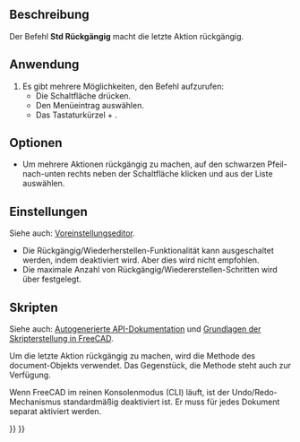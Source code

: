 <languages/>

{{Docnav/de
|
|[[Std_Redo/de|Wiederherstellen]]
|[[Std_Edit_Menu/de|Std Menü Bearbeiten]]
|IconL=
|IconR=Std_Redo.svg
|IconC=Freecad.svg
}}

{{GuiCommand/de
|Name=Std Undo
|Name/de=Std Rückgängig
|MenuLocation=Bearbeiten → Rückgängig
|Workbenches=Alle
|Shortcut={{KEY|Strg}}+{{KEY|Z}}
|SeeAlso=[[Std Redo/de|Wiederherstellen]]
}}

<span id="Description"></span>
==Beschreibung==

Der Befehl '''Std Rückgängig''' macht die letzte Aktion rückgängig.

<span id="Usage"></span>
==Anwendung==

# Es gibt mehrere Möglichkeiten, den Befehl aufzurufen:
#* Die Schaltfläche {{Button|[[Image:Std_Undo.svg|16px]] [[Std_Undo/de|Rückgängig]]}} drücken.
#* Den Menüeintrag {{MenuCommand|Bearbeiten → [[Image:Std_Undo.svg|16px]] Rückgängig}} auswählen.
#* Das Tastaturkürzel {{KEY|Strg}} + {{KEY|Z}}.

<span id="Options"></span>
==Optionen==

<div class="mw-translate-fuzzy">
* Um mehrere Aktionen rückgängig zu machen, auf den schwarzen Pfeil-nach-unten rechts neben der Schaltfläche {{Button|[[Image:Std_Undo.svg|16px]] [[Std_Undo/de|Rückgängig]]}} klicken und aus der Liste auswählen.
</div>

<span id="Preferences"></span>
==Einstellungen==

Siehe auch: [[Preferences_Editor/de|Voreinstellungseditor]].

* Die Rückgängig/Wiederherstellen-Funktionalität kann ausgeschaltet werden, indem {{MenuCommand|Bearbeiten → Einstellungen... → Allgemein → Dokument → Rückgängigmachen/Wiederholen in Dokumenten verwenden}} deaktiviert wird. Aber dies wird nicht empfohlen.
* Die maximale Anzahl von Rückgängig/Wiedererstellen-Schritten wird über {{MenuCommand|Bearbeiten → Einstellungen... → Allgemein → Dokument → Maximale Rückgängigmachen/Wiederholen-Schritte}} festgelegt.

<span id="Scripting"></span>
==Skripten==

Siehe auch: [https://freecad.github.io/SourceDoc/ Autogenerierte API-Dokumentation] und [[FreeCAD_Scripting_Basics/de|Grundlagen der Skripterstellung in FreeCAD]].

Um die letzte Aktion rückgängig zu machen, wird die Methode {{incode|undo}} des document-Objekts verwendet. Das Gegenstück, die Methode {{incode|redo}} steht auch zur Verfügung.

{{Code|code=
import FreeCAD

FreeCAD.ActiveDocument.undo()
}}

Wenn FreeCAD im reinen Konsolenmodus (CLI) läuft, ist der Undo/Redo-Mechanismus standardmäßig deaktiviert ist. Er muss für jedes Dokument separat aktiviert werden.

{{Code|code=
import FreeCAD

FreeCAD.ActiveDocument.UndoMode = 1
}}


{{Docnav/de
|
|[[Std_Redo/de|Wiederherstellen]]
|[[Std_Edit_Menu/de|Std Menü Bearbeiten]]
|IconL=
|IconR=Std_Redo.svg
|IconC=Freecad.svg
}}

{{Std_Base_navi{{#translation:}}}}
{{Userdocnavi{{#translation:}}}}